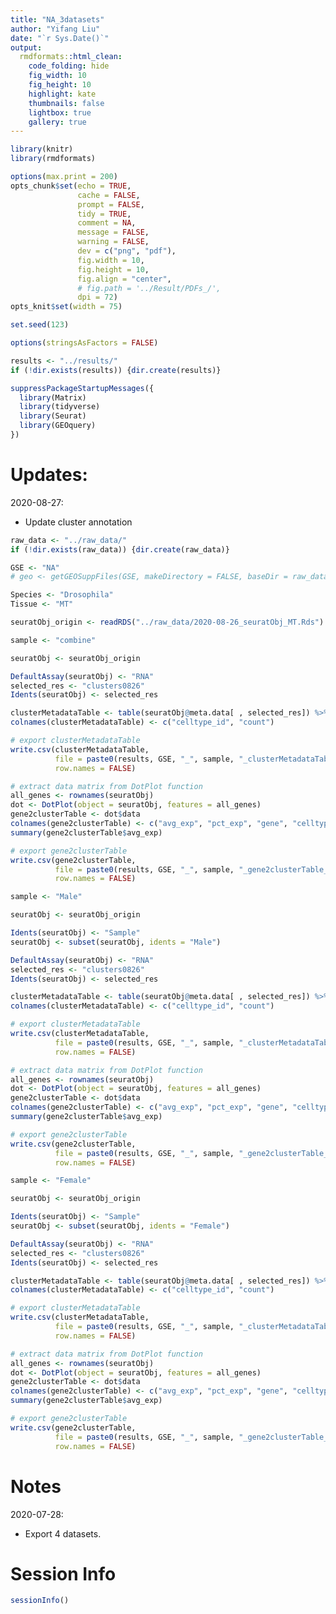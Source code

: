 ```yaml
---
title: "NA_3datasets"
author: "Yifang Liu"
date: "`r Sys.Date()`"
output:
  rmdformats::html_clean:
    code_folding: hide
    fig_width: 10
    fig_height: 10
    highlight: kate
    thumbnails: false
    lightbox: true
    gallery: true
---
```


```r
library(knitr)
library(rmdformats)

options(max.print = 200)
opts_chunk$set(echo = TRUE,
               cache = FALSE,
               prompt = FALSE,
               tidy = TRUE,
               comment = NA,
               message = FALSE,
               warning = FALSE,
               dev = c("png", "pdf"),
               fig.width = 10,
               fig.height = 10,
               fig.align = "center",
               # fig.path = '../Result/PDFs_/',
               dpi = 72)
opts_knit$set(width = 75)
```

```r
set.seed(123)

options(stringsAsFactors = FALSE)

results <- "../results/"
if (!dir.exists(results)) {dir.create(results)}

suppressPackageStartupMessages({
  library(Matrix)
  library(tidyverse)
  library(Seurat)
  library(GEOquery)
})
```

# Updates:

2020-08-27:

  * Update cluster annotation

```r
raw_data <- "../raw_data/"
if (!dir.exists(raw_data)) {dir.create(raw_data)}

GSE <- "NA"
# geo <- getGEOSuppFiles(GSE, makeDirectory = FALSE, baseDir = raw_data)

Species <- "Drosophila"
Tissue <- "MT"
```

```r
seuratObj_origin <- readRDS("../raw_data/2020-08-26_seuratObj_MT.Rds")
```

```r
sample <- "combine"

seuratObj <- seuratObj_origin

DefaultAssay(seuratObj) <- "RNA"
selected_res <- "clusters0826"
Idents(seuratObj) <- selected_res

clusterMetadataTable <- table(seuratObj@meta.data[ , selected_res]) %>% as.data.frame()
colnames(clusterMetadataTable) <- c("celltype_id", "count")

# export clusterMetadataTable
write.csv(clusterMetadataTable,
          file = paste0(results, GSE, "_", sample, "_clusterMetadataTable_", Species, "_", Tissue, ".csv"),
          row.names = FALSE)

# extract data matrix from DotPlot function
all_genes <- rownames(seuratObj)
dot <- DotPlot(object = seuratObj, features = all_genes)
gene2clusterTable <- dot$data
colnames(gene2clusterTable) <- c("avg_exp", "pct_exp", "gene", "celltype_id", "avg_exp_scaled")
summary(gene2clusterTable$avg_exp)

# export gene2clusterTable
write.csv(gene2clusterTable,
          file = paste0(results, GSE, "_", sample, "_gene2clusterTable_", Species, "_", Tissue, ".csv"),
          row.names = FALSE)
```

```r
sample <- "Male"

seuratObj <- seuratObj_origin

Idents(seuratObj) <- "Sample"
seuratObj <- subset(seuratObj, idents = "Male")

DefaultAssay(seuratObj) <- "RNA"
selected_res <- "clusters0826"
Idents(seuratObj) <- selected_res

clusterMetadataTable <- table(seuratObj@meta.data[ , selected_res]) %>% as.data.frame()
colnames(clusterMetadataTable) <- c("celltype_id", "count")

# export clusterMetadataTable
write.csv(clusterMetadataTable,
          file = paste0(results, GSE, "_", sample, "_clusterMetadataTable_", Species, "_", Tissue, ".csv"),
          row.names = FALSE)

# extract data matrix from DotPlot function
all_genes <- rownames(seuratObj)
dot <- DotPlot(object = seuratObj, features = all_genes)
gene2clusterTable <- dot$data
colnames(gene2clusterTable) <- c("avg_exp", "pct_exp", "gene", "celltype_id", "avg_exp_scaled")
summary(gene2clusterTable$avg_exp)

# export gene2clusterTable
write.csv(gene2clusterTable,
          file = paste0(results, GSE, "_", sample, "_gene2clusterTable_", Species, "_", Tissue, ".csv"),
          row.names = FALSE)
```

```r
sample <- "Female"

seuratObj <- seuratObj_origin

Idents(seuratObj) <- "Sample"
seuratObj <- subset(seuratObj, idents = "Female")

DefaultAssay(seuratObj) <- "RNA"
selected_res <- "clusters0826"
Idents(seuratObj) <- selected_res

clusterMetadataTable <- table(seuratObj@meta.data[ , selected_res]) %>% as.data.frame()
colnames(clusterMetadataTable) <- c("celltype_id", "count")

# export clusterMetadataTable
write.csv(clusterMetadataTable,
          file = paste0(results, GSE, "_", sample, "_clusterMetadataTable_", Species, "_", Tissue, ".csv"),
          row.names = FALSE)

# extract data matrix from DotPlot function
all_genes <- rownames(seuratObj)
dot <- DotPlot(object = seuratObj, features = all_genes)
gene2clusterTable <- dot$data
colnames(gene2clusterTable) <- c("avg_exp", "pct_exp", "gene", "celltype_id", "avg_exp_scaled")
summary(gene2clusterTable$avg_exp)

# export gene2clusterTable
write.csv(gene2clusterTable,
          file = paste0(results, GSE, "_", sample, "_gene2clusterTable_", Species, "_", Tissue, ".csv"),
          row.names = FALSE)
```

# Notes

2020-07-28:

  * Export 4 datasets.

# Session Info

```r
sessionInfo()
```

